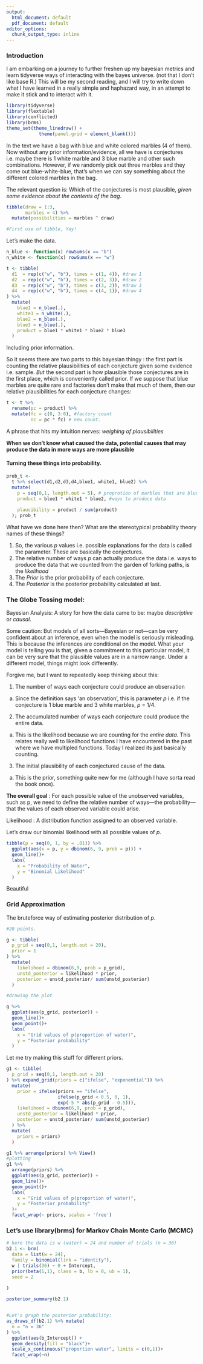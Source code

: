 ```yaml
---
output:
  html_document: default
  pdf_document: default
editor_options:
  chunk_output_type: inline
---
```

### Introduction 

I am embarking on a journey to further freshen up my bayesian metrics and learn tidyverse ways of interacting with the bayes universe. (not that I don't like base R.) This will be my second reading, and I will try to write down what I have learned in a really simple and haphazard way, in an attempt to make it stick and to interact with it.

```r
library(tidyverse)
library(flextable)
library(conflicted)
library(brms)
theme_set(theme_linedraw() +
            theme(panel.grid = element_blank()))
```

In the text we have a bag with blue and white colored marbles (4 of them). Now without any prior information/evidence, all we have is conjectures i.e. maybe there is 1 white marble and 3 blue marble and other such combinations. However, if we randomly pick out three marbles and they come out blue-white-blue, that's when we can say something about the different colored marbles in the bag.

The relevant question is: Which of the conjectures is most plausible, *given some evidence about the contents of the bag*.

```r
tibble(draw = 1:3,
       marbles = 4) %>% 
  mutate(possibilities = marbles ^ draw)

#First use of tibble, Yay!
```

Let's make the data.

```r
n_blue <- function(x) rowSums(x == "b")
n_white <- function(x) rowSums(x == "w")

t <- tibble(
  d1  = rep(c("w", "b"), times = c(1, 4)), #draw 1
  d2  = rep(c("w", "b"), times = c(2, 3)), #draw 2
  d3  = rep(c("w", "b"), times = c(3, 2)), #draw 3
  d4  = rep(c("w", "b"), times = c(4, 1)), #draw 4
) %>% 
  mutate(
    blue1 = n_blue(.),
    white1 = n_white(.),
    blue2 = n_blue(.),
    blue3 = n_blue(.),
    product = blue1 * white1 * blue2 * blue3
  )

```

Including prior information.

So it seems there are two parts to this bayesian thingy : the first part is counting the relative plausibilities of each conjecture given some evidence i.e. sample. *But* the second part is how plausible those conjectures are in the first place, which is conveniently called prior. If we suppose that blue marbles are quite rare and factories don't make that much of them, then our relative plausibilities for each conjecture changes:

```r
t <- t %>% 
  rename(pc = product) %>% 
  mutate(fc = c(0, 3:0), #factory count
         nc = pc * fc) # new count.
```

A phrase that hits my intuition nerves: *weighing of plausibilities*

**When we don't know what caused the data, potential causes that may produce the data in more ways are more plausible**

#### Turning these things into probability.

```r
prob_t <- 
  t %>% select(d1,d2,d3,d4,blue1, white1, blue2) %>% 
  mutate(
    p = seq(0,1, length.out = 5), # proprotion of marbles that are blue.
    product = blue1 * white1 * blue2, #ways to produce data
    
    plausibility = product / sum(product)
  ); prob_t
```

What have we done here then? What are the stereotypical probability theory names of these things?

1. So, the various *p* values i.e. possible explanations for the data is called the parameter. These are basically the conjectures.
2. The relative number of ways *p* can actually produce the data i.e. ways to produce the data that we counted from the garden of forking paths, is the *likelihood*
3. The *Prior* is the prior probability of each conjecture.
4. The *Posterior* is the posterior probability calculated at last.

### The Globe Tossing model:

Bayesian Analysis: A story for how the data came to be: maybe *descriptive* or *causal*.

Some caution:
But models of all sorts—Bayesian or not—can be very confident about an inference, even when the model is seriously misleading. This is because the inferences are conditional on the model. What your model is telling you is that, given a commitment to this particular model, it can be very sure that the plausible values are in a narrow range. Under a different model, things might look differently.

Forgive me, but I want to repeatedly keep thinking about this:


(1) The number of ways each conjecture could produce an observation
  a) Since the definition says 'an observation', this is parameter *p* i.e. if the conjecture is 1 blue marble and 3 white marbles, *p* = 1/4.
(2) The accumulated number of ways each conjecture could produce the entire data.
  a) This is the likelihood because we are counting for the *entire data*. This relates really well to likelihood functions I have encountered in the past where we have multipled functions. Today I realized its just basically counting.
(3) The initial plausibility of each conjectured cause of the data.
  a) This is the prior, something quite new for me (although I have sorta read the book once).
  
**The overall goal** : For each possible value of the unobserved variables, such as p, we need to define the relative number of ways—the probability—that the values of each observed variable could arise.

Likelihood : A distribution function assigned to an observed variable.

Let's draw our binomial likelihood with all possible values of *p*.

```r
tibble(p = seq(0, 1, by = .01)) %>% 
  ggplot(aes(x = p, y = dbinom(6, 9, prob = p))) +
  geom_line()+
  labs(
    x = "Probability of Water",
    y = "Binomial Likelihood"
  )
```
Beautiful

### Grid Approximation
The bruteforce way of estimating posterior distribution of *p*.

```r
#20 points.

g <- tibble(
  p_grid = seq(0,1, length.out = 20),
  prior = 1
) %>% 
  mutate(
    likelihood = dbinom(6,9, prob = p_grid),
    unstd_posterior = likelihood * prior,
    posterior = unstd_posterior/ sum(unstd_posterior)
  )

#drawing the plot

g %>% 
  ggplot(aes(p_grid, posterior)) +
  geom_line()+
  geom_point()+
  labs(
    x = "Grid values of p(proportion of water)",
    y = "Posterior probability"
  )
```

Let me try making this stuff for different priors.

```r
g1 <- tibble(
  p_grid = seq(0,1, length.out = 20)
) %>% expand_grid(priors = c("ifelse", "exponential")) %>% 
  mutate(
    prior = ifelse(priors == "ifelse", 
                   ifelse(p_grid < 0.5, 0, 1),
                   exp(-5 * abs(p_grid - 0.5))),
    likelihood = dbinom(6,9, prob = p_grid),
    unstd_posterior = likelihood * prior,
    posterior = unstd_posterior/ sum(unstd_posterior)
  ) %>% 
  mutate(
    priors = priors)
  )
```

```r
g1 %>% arrange(priors) %>% View()
#plotting
g1 %>% 
  arrange(priors) %>% 
  ggplot(aes(p_grid, posterior)) +
  geom_line()+
  geom_point()+
  labs(
    x = "Grid values of p(proportion of water)",
    y = "Posterior probability"
  )+
  facet_wrap(~ priors, scales = 'free')
```

### Let's use library(brms) for Markov Chain Monte Carlo (MCMC)


```r
# here the data is w (water) = 24 and number of trials (n = 36)
b2.1 <- brm(
  data = list(w = 24),
  family = binomial(link = "identity"),
  w | trials(36) ~ 0 + Intercept,
  prior(beta(1,1), class = b, lb = 0, ub = 1),
  seed = 2
  
)

posterior_summary(b2.1)



```
```r
#Let's graph the posterior probability:
as_draws_df(b2.1) %>% mutate(
  n = "n = 36"
) %>% 
  ggplot(aes(b_Intercept)) +
  geom_density(fill = "black")+
  scale_x_continuous("proportion water", limits = c(0,1))+
  facet_wrap(~n)


```



